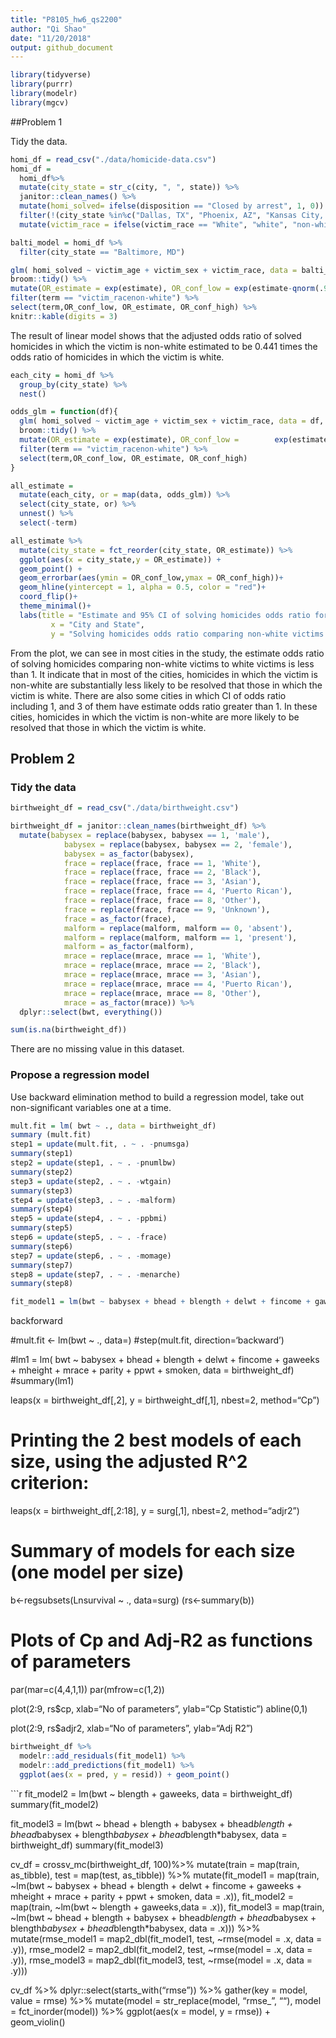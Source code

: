```yaml
---
title: "P8105_hw6_qs2200"
author: "Qi Shao"
date: "11/20/2018"
output: github_document
---
```


```r
library(tidyverse)
library(purrr)
library(modelr)
library(mgcv)
```

##Problem 1

Tidy the data.
```r
homi_df = read_csv("./data/homicide-data.csv") 
homi_df = 
  homi_df%>%
  mutate(city_state = str_c(city, ", ", state)) %>%
  janitor::clean_names() %>%
  mutate(homi_solved= ifelse(disposition == "Closed by arrest", 1, 0)) %>%
  filter(!(city_state %in%c("Dallas, TX", "Phoenix, AZ", "Kansas City, MO", "Tulsa, AL"))) %>%
  mutate(victim_race = ifelse(victim_race == "White", "white", "non-white"), victim_age = as.integer(victim_age), victim_race = fct_relevel(victim_race, "white", "non-white")) 
```

```r
balti_model = homi_df %>%
  filter(city_state == "Baltimore, MD")

glm( homi_solved ~ victim_age + victim_sex + victim_race, data = balti_model, family = binomial()) %>%
broom::tidy() %>%
mutate(OR_estimate = exp(estimate), OR_conf_low = exp(estimate-qnorm(.975)*std.error), OR_conf_high = exp(estimate+qnorm(.975)*std.error)) %>%
filter(term == "victim_racenon-white") %>%
select(term,OR_conf_low, OR_estimate, OR_conf_high) %>% 
knitr::kable(digits = 3)
```

The result of linear model shows that the adjusted odds ratio of solved homicides in which the victim is non-white estimated to be 0.441 times the odds ratio of homicides in which the victim is white.

```r

each_city = homi_df %>%
  group_by(city_state) %>%
  nest()

odds_glm = function(df){
  glm( homi_solved ~ victim_age + victim_sex + victim_race, data = df, family =     binomial())  %>%
  broom::tidy() %>%
  mutate(OR_estimate = exp(estimate), OR_conf_low =        exp(estimate-qnorm(.975)*std.error), OR_conf_high = exp(estimate+qnorm(.975)*std.error)) %>%
  filter(term == "victim_racenon-white") %>%
  select(term,OR_conf_low, OR_estimate, OR_conf_high)
}

all_estimate = 
  mutate(each_city, or = map(data, odds_glm)) %>%
  select(city_state, or) %>%
  unnest() %>%
  select(-term)

all_estimate %>%
  mutate(city_state = fct_reorder(city_state, OR_estimate)) %>%
  ggplot(aes(x = city_state,y = OR_estimate)) + 
  geom_point() +
  geom_errorbar(aes(ymin = OR_conf_low,ymax = OR_conf_high))+
  geom_hline(yintercept = 1, alpha = 0.5, color = "red")+
  coord_flip()+
  theme_minimal()+
  labs(title = "Estimate and 95% CI of solving homicides odds ratio for each city", 
         x = "City and State", 
         y = "Solving homicides odds ratio comparing non-white victims to white victims") 
```

From the plot, we can see in most cities in the study, the estimate odds ratio of solving homicides comparing non-white victims to white victims is less than 1. It indicate that in most of the cities, homicides in which the victim is non-white are substantially less likely to be resolved that those in which the victim is white. There are also some cities in which CI of odds ratio including 1, and 3 of them have estimate odds ratio greater than 1. In these cities, homicides in which the victim is non-white are more likely to be resolved that those in which the victim is white.

## Problem 2
### Tidy the data
```r
birthweight_df = read_csv("./data/birthweight.csv") 

birthweight_df = janitor::clean_names(birthweight_df) %>%
  mutate(babysex = replace(babysex, babysex == 1, 'male'),
            babysex = replace(babysex, babysex == 2, 'female'),
            babysex = as_factor(babysex),
            frace = replace(frace, frace == 1, 'White'),
            frace = replace(frace, frace == 2, 'Black'),
            frace = replace(frace, frace == 3, 'Asian'),
            frace = replace(frace, frace == 4, 'Puerto Rican'),
            frace = replace(frace, frace == 8, 'Other'),
            frace = replace(frace, frace == 9, 'Unknown'),
            frace = as_factor(frace),
            malform = replace(malform, malform == 0, 'absent'),
            malform = replace(malform, malform == 1, 'present'),
            malform = as_factor(malform),
            mrace = replace(mrace, mrace == 1, 'White'),
            mrace = replace(mrace, mrace == 2, 'Black'),
            mrace = replace(mrace, mrace == 3, 'Asian'),
            mrace = replace(mrace, mrace == 4, 'Puerto Rican'),
            mrace = replace(mrace, mrace == 8, 'Other'),
            mrace = as_factor(mrace)) %>%
  dplyr::select(bwt, everything())

sum(is.na(birthweight_df))
```

There are no missing value in this dataset.

### Propose a regression model

Use backward elimination method to build a regression model, take out non-significant variables one at a time.

```r
mult.fit = lm( bwt ~ ., data = birthweight_df)
summary (mult.fit)
step1 = update(mult.fit, . ~ . -pnumsga)
summary(step1)
step2 = update(step1, . ~ . -pnumlbw)
summary(step2)
step3 = update(step2, . ~ . -wtgain)
summary(step3)
step4 = update(step3, . ~ . -malform)
summary(step4)
step5 = update(step4, . ~ . -ppbmi)
summary(step5)
step6 = update(step5, . ~ . -frace)
summary(step6)
step7 = update(step6, . ~ . -momage)
summary(step7)
step8 = update(step7, . ~ . -menarche)
summary(step8)

fit_model1 = lm(bwt ~ babysex + bhead + blength + delwt + fincome + gaweeks + mheight + mrace + parity + ppwt + smoken, data = birthweight_df)
```
backforward



#mult.fit <- lm(bwt ~ ., data=)
#step(mult.fit, direction='backward')

#lm1 = lm( bwt ~ babysex + bhead + blength + delwt + fincome +    gaweeks + mheight + mrace + parity + ppwt + smoken, data = birthweight_df)
#summary(lm1)

leaps(x = birthweight_df[,2], y = birthweight_df[,1], nbest=2, method="Cp")


# Printing the 2 best models of each size, using the adjusted R^2 criterion:
leaps(x = birthweight_df[,2:18], y = surg[,1], nbest=2, method="adjr2")

# Summary of models for each size (one model per size)
b<-regsubsets(Lnsurvival ~ ., data=surg)
   (rs<-summary(b))

# Plots of Cp and Adj-R2 as functions of parameters
par(mar=c(4,4,1,1))
par(mfrow=c(1,2))

plot(2:9, rs$cp, xlab="No of parameters", ylab="Cp Statistic")
abline(0,1)

plot(2:9, rs$adjr2, xlab="No of parameters", ylab="Adj R2")
```r
birthweight_df %>%
  modelr::add_residuals(fit_model1) %>% 
  modelr::add_predictions(fit_model1) %>% 
  ggplot(aes(x = pred, y = resid)) + geom_point()

```

```r
fit_model2 = lm(bwt ~ blength + gaweeks, data = birthweight_df)
summary(fit_model2)

fit_model3 = lm(bwt ~ bhead + blength + babysex + bhead*blength + bhead*babysex + blength*babysex + bhead*blength*babysex, data = birthweight_df)
summary(fit_model3)

cv_df = 
  crossv_mc(birthweight_df, 100)%>%
  mutate(train = map(train, as_tibble),
         test = map(test, as_tibble)) %>%
  mutate(fit_model1 = map(train, ~lm(bwt ~ babysex + bhead + blength + delwt + fincome + gaweeks + mheight + mrace + parity + ppwt + smoken, data = .x)),
         fit_model2 = map(train, ~lm(bwt ~ blength + gaweeks,data = .x)),
         fit_model3 = map(train, ~lm(bwt ~ bhead + blength + babysex + bhead*blength + bhead*babysex + blength*babysex + bhead*blength*babysex, data = .x))) %>% 
  mutate(rmse_model1 = map2_dbl(fit_model1, test, ~rmse(model = .x, data = .y)),
         rmse_model2 = map2_dbl(fit_model2, test, ~rmse(model = .x, data = .y)),
         rmse_model3 = map2_dbl(fit_model3, test, ~rmse(model = .x, data = .y)))

cv_df %>% 
  dplyr::select(starts_with("rmse")) %>% 
  gather(key = model, value = rmse) %>% 
  mutate(model = str_replace(model, "rmse_", ""),
         model = fct_inorder(model)) %>% 
  ggplot(aes(x = model, y = rmse)) + geom_violin()
         